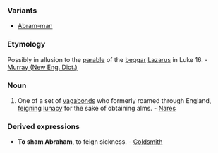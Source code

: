 ===Variants===
*[[Abram-man]]
===Etymology===
Possibly in allusion to the [[parable]] of the [[beggar]] [[Lazarus]] in Luke 16. - [[Murray (New Eng. Dict.)]]
===Noun===
#One of a set of [[vagabond]]s who formerly roamed through England, [[feign]]ing [[lunacy]] for the sake of obtaining alms. - [[Nares]]
===Derived expressions===
*'''To sham Abraham''', to feign sickness. - [[Goldsmith]]